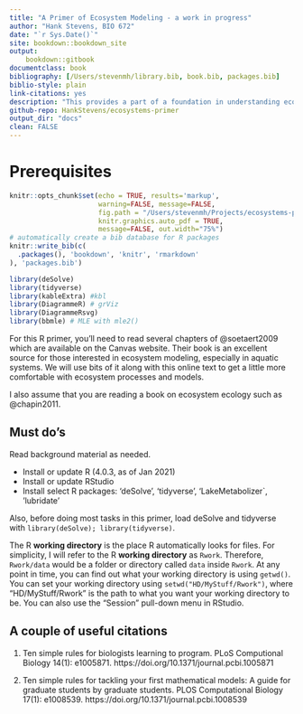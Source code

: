 ```yaml
--- 
title: "A Primer of Ecosystem Modeling - a work in progress"
author: "Hank Stevens, BIO 672"
date: "`r Sys.Date()`"
site: bookdown::bookdown_site
output:
    bookdown::gitbook
documentclass: book
bibliography: [/Users/stevenmh/library.bib, book.bib, packages.bib]
biblio-style: plain
link-citations: yes
description: "This provides a part of a foundation in understanding ecosystem models."
github-repo: HankStevens/ecosystems-primer
output_dir: "docs"
clean: FALSE
---
```


# Prerequisites

```r
knitr::opts_chunk$set(echo = TRUE, results='markup', 
                      warning=FALSE, message=FALSE, 
                      fig.path = "/Users/stevenmh/Projects/ecosystems-primer/figs/",
                      knitr.graphics.auto_pdf = TRUE,
                      message=FALSE, out.width="75%")
# automatically create a bib database for R packages
knitr::write_bib(c(
  .packages(), 'bookdown', 'knitr', 'rmarkdown'
), 'packages.bib')

library(deSolve)
library(tidyverse)
library(kableExtra) #kbl
library(DiagrammeR) # grViz
library(DiagrammeRsvg)
library(bbmle) # MLE with mle2() 
```

For this R primer, you'll need to read several chapters of @soetaert2009 which are available on the Canvas website. Their book is an excellent source for those interested in ecosystem modeling, especially in aquatic systems. We will use bits of it along with this online text to get a little more comfortable with ecosystem processes and models. 

I also assume that you are reading a book on ecosystem ecology such as @chapin2011.

## Must do's

Read background material as needed.

* Install or update R (4.0.3, as of Jan 2021)
* Install or update RStudio
* Install select R packages: 'deSolve', 'tidyverse', 'LakeMetabolizer`, 'lubridate'

Also, before doing most tasks in this primer, load deSolve and tidyverse with `library(deSolve); library(tidyverse)`.

The R **working directory** is the place R automatically looks for files. For simplicity, I will refer to the R **working directory** as `Rwork`. Therefore, `Rwork/data` would be a folder or directory called `data` inside `Rwork`. At any point in time, you can find out what your working directory is using `getwd()`. You can set your working directory using `setwd("HD/MyStuff/Rwork")`, where "HD/MyStuff/Rwork" is the path to what you want your working directory to be. You can also use the "Session" pull-down menu in RStudio.

## A couple of useful citations

@Carey2018PLoS. Ten simple rules for biologists learning to program. PLoS Computional Biology 14(1): e1005871. https://doi.org/10.1371/journal.pcbi.1005871

@Bodner2021PLoS. Ten simple rules for tackling your first mathematical models: A guide for graduate students by graduate students. PLOS Computational Biology 17(1): e1008539.  https://doi.org/10.1371/journal.pcbi.1008539

